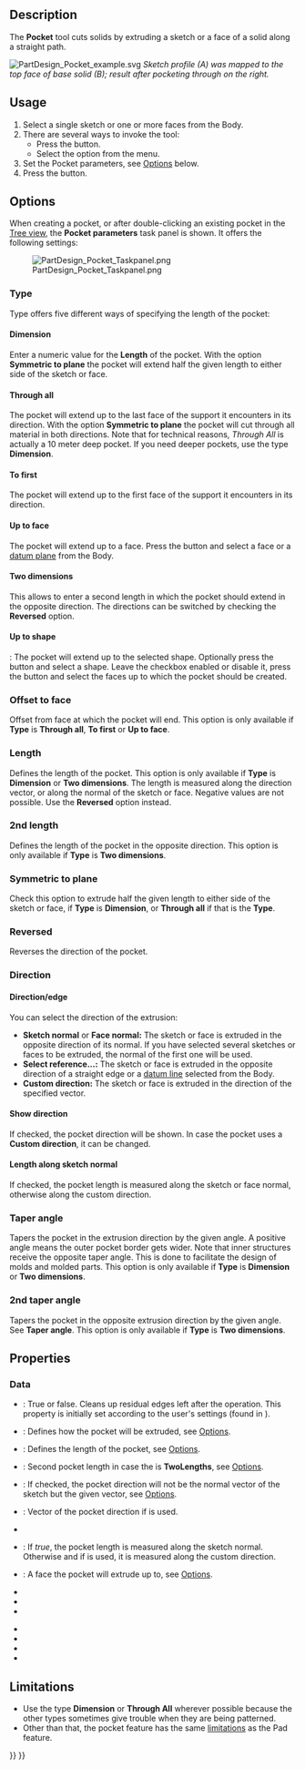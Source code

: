 <languages/>

{{Docnav
|[[PartDesign_AdditiveWedge|Additive wedge]]
|[[PartDesign_Hole|Hole]]
|[[PartDesign_Workbench|PartDesign]]
|IconL=PartDesign_AdditiveWedge.svg
|IconR=PartDesign_Hole.svg
|IconC=Workbench_PartDesign.svg
}}

{{GuiCommand
|Name=PartDesign Pocket
|MenuLocation=Part Design → Create a substractive feature → Pocket
|Workbenches=[[PartDesign_Workbench|PartDesign]]
|SeeAlso=[[PartDesign_Pad|PartDesign Pad]]
}}

==Description==

The '''Pocket''' tool cuts solids by extruding a sketch or a face of a solid along a straight path.

[[File:PartDesign Pocket example.svg|none]]
''Sketch profile (A) was mapped to the top face of base solid (B); result after pocketing through on the right. ''

==Usage==

# Select a single sketch or one or more faces from the Body.
# There are several ways to invoke the tool:
#* Press the {{Button|[[Image:PartDesign_Pocket.svg|16px]] [[PartDesign_Pocket|Pocket]]}} button.
#* Select the {{MenuCommand|Part Design → Create a subtractive feature → [[Image:PartDesign_Pocket.svg|16px]] Pocket}} option from the menu.
# Set the Pocket parameters, see [[#Options|Options]] below.
# Press the {{Button|OK}} button.

==Options==

When creating a pocket, or after double-clicking an existing pocket in the [[Tree_view|Tree view]], the '''Pocket parameters''' task panel is shown. It offers the following settings:

[[Image:PartDesign_Pocket_Taskpanel.png|frame|left]]

===Type===

Type offers five different ways of specifying the length of the pocket:

====Dimension====

Enter a numeric value for the '''Length''' of the pocket. With the option '''Symmetric to plane''' the pocket will extend half the given length to either side of the sketch or face.

====Through all====

The pocket will extend up to the last face of the support it encounters in its direction. With the option '''Symmetric to plane''' the pocket will cut through all material in both directions. Note that for technical reasons, ''Through All'' is actually a 10 meter deep pocket. If you need deeper pockets, use the type '''Dimension'''.

====To first====

The pocket will extend up to the first face of the support it encounters in its direction.

====Up to face====

The pocket will extend up to a face. Press the {{Button|Select face}} button and select a face or a [[PartDesign_Plane|datum plane]] from the Body.

====Two dimensions====

This allows to enter a second length in which the pocket should extend in the opposite direction. The directions can be switched by checking the '''Reversed''' option.

====Up to shape====

{{Version|1.0}}: The pocket will extend up to the selected shape. Optionally press the {{Button|Select shape}} button and select a shape. Leave the {{Button|Select all faces}} checkbox enabled or disable it, press the {{Button|Select}} button and select the faces up to which the pocket should be created.

=== Offset to face ===

Offset from face at which the pocket will end. This option is only available if '''Type''' is '''Through all''', '''To first''' or '''Up to face'''.

===Length===

Defines the length of the pocket. This option is only available if '''Type''' is '''Dimension''' or '''Two dimensions'''. The length is measured along the direction vector, or along the normal of the sketch or face. Negative values are not possible. Use the '''Reversed''' option instead.

===2nd length===

Defines the length of the pocket in the opposite direction. This option is only available if '''Type''' is '''Two dimensions'''.

=== Symmetric to plane ===

Check this option to extrude half the given length to either side of the sketch or face, if '''Type''' is '''Dimension''', or '''Through all''' if that is the '''Type'''.

=== Reversed ===

Reverses the direction of the pocket.

===Direction===

==== Direction/edge ====

You can select the direction of the extrusion:

* '''Sketch normal''' or '''Face normal:''' The sketch or face is extruded in the opposite direction of its normal. If you have selected several sketches or faces to be extruded, the normal of the first one will be used.
* '''Select reference...:''' The sketch or face is extruded in the opposite direction of a straight edge or a [[PartDesign_Line|datum line]] selected from the Body.
* '''Custom direction:''' The sketch or face is extruded in the direction of the specified vector.

==== Show direction ====

If checked, the pocket direction will be shown. In case the pocket uses a '''Custom direction''', it can be changed.

==== Length along sketch normal ====

If checked, the pocket length is measured along the sketch or face normal, otherwise along the custom direction.

=== Taper angle ===

Tapers the pocket in the extrusion direction by the given angle. A positive angle means the outer pocket border gets wider. Note that inner structures receive the opposite taper angle. This is done to facilitate the design of molds and molded parts. This option is only available if '''Type''' is '''Dimension''' or '''Two dimensions'''.

=== 2nd taper angle ===

Tapers the pocket in the opposite extrusion direction by the given angle. See '''Taper angle'''. This option is only available if '''Type''' is '''Two dimensions'''.

==Properties==

===Data===

{{TitleProperty|Part Design}}

* {{PropertyData|Refine|Bool}}: True or false. Cleans up residual edges left after the operation. This property is initially set according to the user's settings (found in {{MenuCommand|Preferences → Part Design → General → Model settings}}).

{{TitleProperty|Pocket}}

* {{PropertyData|Type|Enumeration}}: Defines how the pocket will be extruded, see [[#Options|Options]].
* {{PropertyData|Length|Length}}: Defines the length of the pocket, see [[#Options|Options]].
* {{PropertyData|Length2|Length}}: Second pocket length in case the {{PropertyData|Type}} is '''TwoLengths''', see [[#Options|Options]].
* {{PropertyData|Use Custom Vector|Bool}}: If checked, the pocket direction will not be the normal vector of the sketch but the given vector, see [[#Options|Options]].
* {{PropertyData|Direction|Vector}}: Vector of the pocket direction if {{PropertyData|Use Custom Vector}} is used.
* {{PropertyData|Reference Axis|LinkSub}}
* {{PropertyData|Along Sketch Normal|Bool}}: If ''true'', the pocket length is measured along the sketch normal. Otherwise and if {{PropertyData|Use Custom Vector}} is used, it is measured along the custom direction.
* {{PropertyData|Up To Face|LinkSub}}: A face the pocket will extrude up to, see [[#Options|Options]].
* {{PropertyData|Offset|Length}}
* {{PropertyData|Taper Angle|Angle}}
* {{PropertyData|Taper Angle2|Angle}}

{{TitleProperty|Sketch Based}}

* {{PropertyData|Profile|LinkSub}}
* {{PropertyData|Midplane|Bool}}
* {{PropertyData|Reversed|Bool}}
* {{PropertyData|Allow Multi Face|Bool}}

==Limitations==

* Use the type '''Dimension''' or '''Through All''' wherever possible because the other types sometimes give trouble when they are being patterned.
* Other than that, the pocket feature has the same [[PartDesign_Pad#Limitations|limitations]] as the Pad feature.


{{Docnav
|[[PartDesign_AdditiveWedge|Additive wedge]]
|[[PartDesign_Hole|Hole]]
|[[PartDesign_Workbench|PartDesign]]
|IconL=PartDesign_AdditiveWedge.svg
|IconR=PartDesign_Hole.svg
|IconC=Workbench_PartDesign.svg
}}

{{PartDesign Tools navi{{#translation:}}}}
{{Userdocnavi{{#translation:}}}}